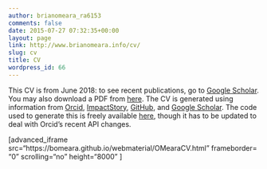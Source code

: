 ```yaml
---
author: brianomeara_ra6153
comments: false
date: 2015-07-27 07:32:35+00:00
layout: page
link: http://www.brianomeara.info/cv/
slug: cv
title: CV
wordpress_id: 66
---
```


This CV is from June 2018: to see recent publications, go to [Google Scholar](https://scholar.google.com/citations?hl=en&user=vpjEkQwAAAAJ&view_op=list_works&sortby=pubdate).
You may also download a PDF from [here](https://bomeara.github.io/webmaterial/OMearaCV.pdf). The CV is generated using information from [Orcid](http://orcid.org/0000-0002-0337-5997), [ImpactStory](https://impactstory.org/u/0000-0002-0337-5997), [GitHub](https://github.com/bomeara), and [Google Scholar](https://scholar.google.com/citations?user=vpjEkQwAAAAJ&hl=en). The code used to generate this is freely available [here](https://github.com/bomeara/cv), though it has to be updated to deal with Orcid's recent API changes.

[advanced_iframe src="https://bomeara.github.io/webmaterial/OMearaCV.html" frameborder="0" scrolling="no" height="8000" ]


